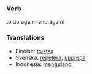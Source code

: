 ===Verb===
to do again (and again)

===Translations===
*Finnish: [[toistaa]]
*Svenska: [[repetera]], [[upprepa]]
*Indonesia: [[mengulang]]